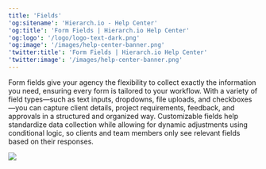 ```yaml
---
title: 'Fields'
'og:sitename': 'Hierarch.io - Help Center'
'og:title': 'Form Fields | Hierarch.io Help Center'
'og:logo': '/logo/logo-text-dark.png'
'og:image': '/images/help-center-banner.png'
'twitter:title': 'Form Fields | Hierarch.io Help Center'
'twitter:image': '/images/help-center-banner.png'
---
```


Form fields give your agency the flexibility to collect exactly the information you need, ensuring every form is tailored to your workflow. With a variety of field types—such as text inputs, dropdowns, file uploads, and checkboxes—you can capture client details, project requirements, feedback, and approvals in a structured and organized way. Customizable fields help standardize data collection while allowing for dynamic adjustments using conditional logic, so clients and team members only see relevant fields based on their responses.

![](/images/forms/form-fields-001.png)